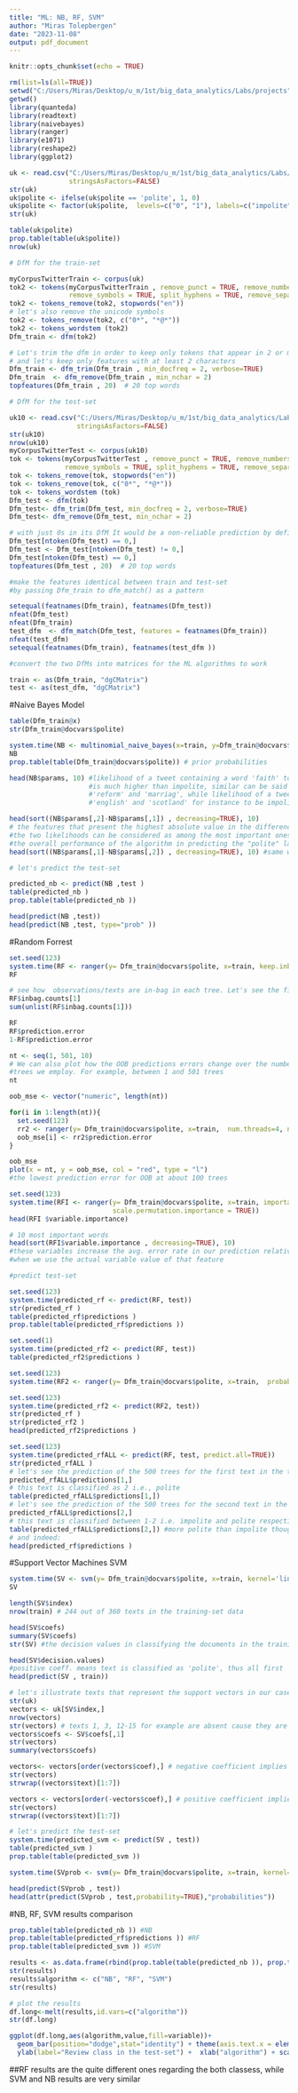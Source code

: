 ---
title: "ML: NB, RF, SVM"
author: "Miras Tolepbergen"
date: "2023-11-08"
output: pdf_document
---

```{r setup, include=FALSE}
knitr::opts_chunk$set(echo = TRUE)
```

```{r}
rm(list=ls(all=TRUE))
setwd("C:/Users/Miras/Desktop/u_m/1st/big_data_analytics/Labs/projects")
getwd()
library(quanteda)
library(readtext)
library(naivebayes)
library(ranger)
library(e1071)
library(reshape2)
library(ggplot2)
```

```{r}
uk <- read.csv("C:/Users/Miras/Desktop/u_m/1st/big_data_analytics/Labs/projects/uk_train.csv", 
               stringsAsFactors=FALSE)
str(uk)
uk$polite <- ifelse(uk$polite == 'polite', 1, 0)
uk$polite <- factor(uk$polite,  levels=c("0", "1"), labels=c("impolite", "polite"))
str(uk)
```


```{r}
table(uk$polite)
prop.table(table(uk$polite))
nrow(uk)
```


```{r}
# DfM for the train-set

myCorpusTwitterTrain <- corpus(uk)
tok2 <- tokens(myCorpusTwitterTrain , remove_punct = TRUE, remove_numbers=TRUE, 
               remove_symbols = TRUE, split_hyphens = TRUE, remove_separators = TRUE, remove_URL = TRUE)
tok2 <- tokens_remove(tok2, stopwords("en"))
# let's also remove the unicode symbols
tok2 <- tokens_remove(tok2, c("0*", "*@*"))
tok2 <- tokens_wordstem (tok2)
Dfm_train <- dfm(tok2)

# Let's trim the dfm in order to keep only tokens that appear in 2 or more tweets
# and let's keep only features with at least 2 characters
Dfm_train <- dfm_trim(Dfm_train , min_docfreq = 2, verbose=TRUE)
Dfm_train  <- dfm_remove(Dfm_train , min_nchar = 2)
topfeatures(Dfm_train , 20)  # 20 top words
```


```{r}
# DfM for the test-set

uk10 <- read.csv("C:/Users/Miras/Desktop/u_m/1st/big_data_analytics/Labs/projects/uk_test2.csv", 
                 stringsAsFactors=FALSE)
str(uk10)
nrow(uk10)
myCorpusTwitterTest <- corpus(uk10)
tok <- tokens(myCorpusTwitterTest , remove_punct = TRUE, remove_numbers=TRUE, 
              remove_symbols = TRUE, split_hyphens = TRUE, remove_separators = TRUE, remove_URL = TRUE)
tok <- tokens_remove(tok, stopwords("en"))
tok <- tokens_remove(tok, c("0*", "*@*"))
tok <- tokens_wordstem (tok)
Dfm_test <- dfm(tok)
Dfm_test<- dfm_trim(Dfm_test, min_docfreq = 2, verbose=TRUE)
Dfm_test<- dfm_remove(Dfm_test, min_nchar = 2)

# with just 0s in its DfM It would be a non-reliable prediction by definition
Dfm_test[ntoken(Dfm_test) == 0,]
Dfm_test <- Dfm_test[ntoken(Dfm_test) != 0,]
Dfm_test[ntoken(Dfm_test) == 0,]
topfeatures(Dfm_test , 20)  # 20 top words
```


```{r}
#make the features identical between train and test-set 
#by passing Dfm_train to dfm_match() as a pattern

setequal(featnames(Dfm_train), featnames(Dfm_test)) 
nfeat(Dfm_test)
nfeat(Dfm_train)
test_dfm  <- dfm_match(Dfm_test, features = featnames(Dfm_train))
nfeat(test_dfm)
setequal(featnames(Dfm_train), featnames(test_dfm ))
```


```{r}
#convert the two DfMs into matrices for the ML algorithms to work

train <- as(Dfm_train, "dgCMatrix")
test <- as(test_dfm, "dgCMatrix")
```

#Naive Bayes Model
```{r}
table(Dfm_train@x)
str(Dfm_train@docvars$polite)

system.time(NB <- multinomial_naive_bayes(x=train, y=Dfm_train@docvars$polite))
NB
prop.table(table(Dfm_train@docvars$polite)) # prior probabilities
```


```{r}
head(NB$params, 10) #likelihood of a tweet containing a word 'faith' to be polite 
                    #is much higher than impolite, similar can be said about words like 
                    #'reform' and 'marriag', while likelihood of a tweet containing words 
                    #'english' and 'scotland' for instance to be impolite is slightly higher 
```


```{r}
head(sort((NB$params[,2]-NB$params[,1]) , decreasing=TRUE), 10) 
# the features that present the highest absolute value in the difference between 
#the two likelihoods can be considered as among the most important ones in affecting 
#the overall performance of the algorithm in predicting the "polite" label in the training-set
head(sort((NB$params[,1]-NB$params[,2]) , decreasing=TRUE), 10) #same with "impolite" feature
```


```{r}
# let's predict the test-set 

predicted_nb <- predict(NB ,test )
table(predicted_nb )
prop.table(table(predicted_nb ))
```


```{r}
head(predict(NB ,test))
head(predict(NB ,test, type="prob" ))
```

#Random Forrest
```{r}
set.seed(123)  
system.time(RF <- ranger(y= Dfm_train@docvars$polite, x=train, keep.inbag=TRUE))
RF
```


```{r}
# see how  observations/texts are in-bag in each tree. Let's see the first (of 500) tree:
RF$inbag.counts[1]
sum(unlist(RF$inbag.counts[1]))
```


```{r}
RF
RF$prediction.error
1-RF$prediction.error
```


```{r}
nt <- seq(1, 501, 10) 
# We can also plot how the OOB predictions errors change over the number of 
#trees we employ. For example, between 1 and 501 trees
nt

oob_mse <- vector("numeric", length(nt))

for(i in 1:length(nt)){
  set.seed(123)
  rr2 <- ranger(y= Dfm_train@docvars$polite, x=train,  num.threads=4, num.trees = nt[i], write.forest = FALSE)
  oob_mse[i] <- rr2$prediction.error
}

oob_mse
plot(x = nt, y = oob_mse, col = "red", type = "l")  
#the lowest prediction error for OOB at about 100 trees
```


```{r}
set.seed(123)
system.time(RFI <- ranger(y= Dfm_train@docvars$polite, x=train, importance="permutation", 
                          scale.permutation.importance = TRUE))
head(RFI $variable.importance)
```


```{r}
# 10 most important words
head(sort(RFI$variable.importance , decreasing=TRUE), 10) 
#these variables increase the avg. error rate in our prediction relative to 
#when we use the actual variable value of that feature
```


```{r}
#predict test-set

set.seed(123)
system.time(predicted_rf <- predict(RF, test))
str(predicted_rf )
table(predicted_rf$predictions )
prop.table(table(predicted_rf$predictions ))

set.seed(1)
system.time(predicted_rf2 <- predict(RF, test))
table(predicted_rf2$predictions )
```


```{r}
set.seed(123)
system.time(RF2 <- ranger(y= Dfm_train@docvars$polite, x=train,  probability=TRUE))

set.seed(123)
system.time(predicted_rf2 <- predict(RF2, test))
str(predicted_rf )
str(predicted_rf2 )
head(predicted_rf2$predictions )
```


```{r}
set.seed(123)
system.time(predicted_rfALL <- predict(RF, test, predict.all=TRUE))
str(predicted_rfALL )
# let's see the prediction of the 500 trees for the first text in the test-set
predicted_rfALL$predictions[1,]
# this text is classified as 2 i.e., polite
table(predicted_rfALL$predictions[1,])
# let's see the prediction of the 500 trees for the second text in the test-set
predicted_rfALL$predictions[2,]
# this text is classified between 1-2 i.e. impolite and polite respectively)
table(predicted_rfALL$predictions[2,]) #more polite than impolite though
# and indeed:
head(predicted_rf$predictions )
```

#Support Vector Machines SVM
```{r}
system.time(SV <- svm(y= Dfm_train@docvars$polite, x=train, kernel='linear'))
SV
```


```{r}
length(SV$index) 
nrow(train) # 244 out of 360 texts in the training-set data
```


```{r}
head(SV$coefs)
summary(SV$coefs)
str(SV) #the decision values in classifying the documents in the training-set
```


```{r}
head(SV$decision.values) 
#positive coeff. means text is classified as 'polite', thus all first  are 'polite'
head(predict(SV , train))
```


```{r}
# let's illustrate texts that represent the support vectors in our case
str(uk)
vectors <- uk[SV$index,]
nrow(vectors)
str(vectors) # texts 1, 3, 12-15 for example are absent cause they are not supporting vectors!
vectors$coefs <- SV$coefs[,1]
str(vectors)
summary(vectors$coefs)
```


```{r}
vectors<- vectors[order(vectors$coef),] # negative coefficient implies 'impolite' text
str(vectors)
strwrap((vectors$text)[1:7])
```


```{r}
vectors <- vectors[order(-vectors$coef),] # positive coefficient implies 'polite' text
str(vectors)
strwrap((vectors$text)[1:7])
```


```{r}
# let's predict the test-set 
system.time(predicted_svm <- predict(SV , test))
table(predicted_svm )
prop.table(table(predicted_svm ))
```


```{r}
system.time(SVprob <- svm(y= Dfm_train@docvars$polite, x=train, kernel='linear', probability=TRUE)) #with probabilities

head(predict(SVprob , test))
head(attr(predict(SVprob , test,probability=TRUE),"probabilities"))

```

#NB, RF, SVM results comparison
```{r}
prop.table(table(predicted_nb )) #NB
prop.table(table(predicted_rf$predictions )) #RF
prop.table(table(predicted_svm )) #SVM
```


```{r}
results <- as.data.frame(rbind(prop.table(table(predicted_nb )), prop.table(table(predicted_rf$predictions )), prop.table(table(predicted_svm ))))
str(results)
results$algorithm <- c("NB", "RF", "SVM")
str(results)
```


```{r}
# plot the results
df.long<-melt(results,id.vars=c("algorithm"))
str(df.long)
```


```{r}
ggplot(df.long,aes(algorithm,value,fill=variable))+
  geom_bar(position="dodge",stat="identity") + theme(axis.text.x = element_text(color="#993333", size=10, angle=90)) + coord_flip() +  
  ylab(label="Review class in the test-set") +  xlab("algorithm") + scale_fill_discrete(name = "Prediction", labels = c("impolite", "polite"))
```
##RF results are the quite different ones regarding the both classess, while SVM and NB results are very similar